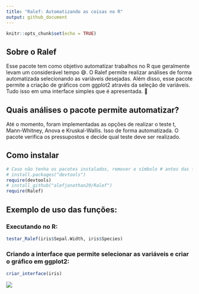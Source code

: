 ```yaml
---
title: "Ralef: Automatizando as coisas no R"
output: github_document
---
```


```r
knitr::opts_chunk$set(echo = TRUE)
```

## Sobre o Ralef 

Esse pacote tem como objetivo automatizar trabalhos no R que geralmente
levam um considerável tempo 😅. O Ralef permite realizar análises
de forma automatizada selecionando as variáveis desejadas. Além disso, 
esse pacote permite a criação de gráficos com ggplot2 através da seleção 
de variáveis. Tudo isso em uma interface simples que é apresentada. 🙌

## Quais análises o pacote permite automatizar?

Até o momento, foram implementadas as opções de realizar o teste t,
Mann-Whitney, Anova e Kruskal-Wallis. Isso de forma automatizada. O pacote
verifica os pressupostos e decide qual teste deve ser realizado.

## Como instalar

```r
# Caso não tenha os pacotes instalados, remover o símbolo # antes das funções (install.packages).
# install.packages("devtools")
require(devtools)
# install_github("alefjonathan29/Ralef")
require(Ralef)
```

## Exemplo de uso das funções:

### Executando no R:

```r
testar_Ralef(iris$Sepal.Width, iris$Species)
```

### Criando a interface que permite selecionar as variáveis e criar o gráfico em ggplot2:
```r
criar_interface(iris)

```

<img src="imagens/imagem1.jpg" />

